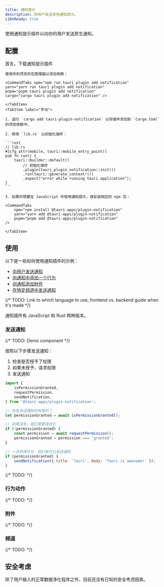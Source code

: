 ```yaml
---
title: 通知提示
description: 向用户发送本地通知提示。
i18nReady: true
---
```



<PluginLinks plugin="notification" />

使用通知提示插件以向你的用户发送原生通知。

## 配置

首先，下载通知提示插件

<Tabs>
    <TabItem label="自动">

    使用你的项目的包管理器以添加依赖：

    <CommandTabs npm="npm run tauri plugin add notification"
    yarn="yarn run tauri plugin add notification"
    pnpm="pnpm tauri plugin add notification"
    cargo="cargo tauri plugin add notification" />

    </TabItem>
    <TabItem label="手动">

    1. 运行 `cargo add tauri-plugin-notification` 以将插件添加到 `Cargo.toml` 的项目依赖中。

    2. 修改 `lib.rs` 以初始化插件：

    ```rust
    // lib.rs
    #[cfg_attr(mobile, tauri::mobile_entry_point)]
    pub fn run() {
        tauri::Builder::default()
            // 初始化插件
            .plugin(tauri_plugin_notification::init())
            .run(tauri::generate_context!())
            .expect("error while running tauri application");
    }
    ```

    3. 如果你想要在 JavaScript 中使用通知提示，请安装相应的 npm 包：

    <CommandTabs
        npm="npm install @tauri-apps/plugin-notification"
        yarn="yarn add @tauri-apps/plugin-notification"
        pnpm="pnpm add @tauri-apps/plugin-notification"
    />

    </TabItem>

</Tabs>

## 使用

以下是一些如何使用通知插件的示例：

- [向用户发送通知](#发送通知)
- [向通知中添加一个行为](#行为动作)
- [向通知添加附件](#附件)
- [在特定频道中发送通知](#频道)

{/* TODO: Link to which language to use, frontend vs. backend guide when it's made */}

通知插件有 JavaScript 和 Rust 两种版本。

### 发送通知

{/* TODO: Demo component */}

按照以下步骤发送通知：

1. 检查是否授予了权限
2. 如果未授予，请求权限
3. 发送通知

<Tabs>
<TabItem label="JavaScript">

```js
import {
	isPermissionGranted,
	requestPermission,
	sendNotification,
} from '@tauri-apps/plugin-notification';

// 你有发送通知的权限吗？
let permissionGranted = await isPermissionGranted();

// 如果没有，我们需要请求它
if (!permissionGranted) {
	const permission = await requestPermission();
	permissionGranted = permission === 'granted';
}

// 一旦获得许可，我们就可以发送通知
if (permissionGranted) {
	sendNotification({ title: 'Tauri', body: 'Tauri is awesome!' });
}
```

</TabItem>
<TabItem label="Rust">

{/* TODO: */}

<Stub />

</TabItem>
</Tabs>

### 行为动作

{/* TODO: */}

<Stub />

### 附件

{/* TODO: */}

<Stub />

### 频道

{/* TODO: */}

<Stub />

## 安全考虑

除了用户输入的正常数据净化程序之外，目前还没有已知的安全考虑因素。
